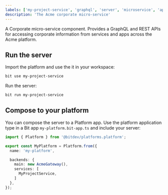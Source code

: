 ```yaml
---
labels: ['my-project-service', 'graphql', 'server', 'microservice', 'apollo']
description: 'The Acme corporate micro-service'
---
```


A Corporate micro-service component. Provides a GraphQL and REST APIs for accessing corporate information from services and apps across the Acme platform.

## Run the server 

Import the platform and use the it in your workspace:

```bash
bit use my-project-service
```

Run the server:
```bash
bit run my-project-service
```

## Compose to your platform

You can compose the server to a Platform app. Use the platform application type in a Bit app `my-platform.bit-app.ts` and include your server:
```ts
import { Platform } from '@bitdev/platforms.platform';

export const MyPlatform = Platform.from({
  name: 'my-platform',

  backends: {
    main: new AcmeGateway(),
    services: [
      MyProjectService,
    ]
  },
});
```
